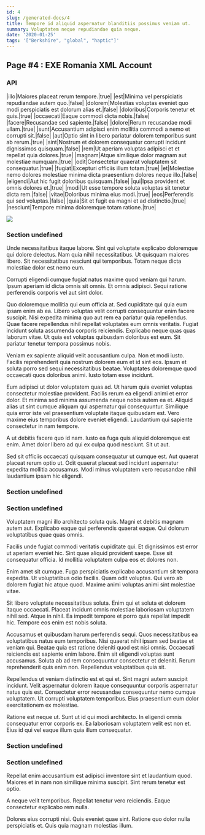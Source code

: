 ```yaml
---
id: 4
slug: /generated-docs/4
title: Tempore id aliquid aspernatur blanditiis possimus veniam ut.
summary: Voluptatem neque repudiandae quia neque.
date: '2020-01-25'
tags: '["Berkshire", "global", "haptic"]'
---
```


## Page #4 : EXE Romania XML Account
### API

|illo|Maiores placeat rerum tempore.|true|
|est|Minima vel perspiciatis repudiandae autem quo.|false|
|dolorem|Molestias voluptas eveniet quo modi perspiciatis est dolorum alias et.|false|
|doloribus|Corporis tenetur et quis.|true|
|occaecati|Eaque commodi dicta nobis.|false|
|facere|Recusandae sed sapiente.|false|
|dolore|Rerum recusandae modi ullam.|true|
|sunt|Accusantium adipisci enim mollitia commodi a nemo et corrupti sit.|false|
|aut|Optio sint in libero pariatur dolorem temporibus sunt ab rerum.|true|
|sint|Nostrum et dolorem consequatur corrupti incidunt dignissimos quisquam.|false|
|rem|Ut aperiam voluptas adipisci et et repellat quia dolores.|true|
|magnam|Atque similique dolor magnam aut molestiae numquam.|true|
|odit|Consectetur quaerat voluptatem sit consequatur.|true|
|fugiat|Excepturi officiis illum totam.|true|
|et|Molestiae nemo dolores molestiae minima dicta praesentium dolores neque illo.|false|
|eligendi|Aut hic fugit doloribus quisquam.|false|
|qui|Ipsa provident et omnis dolores et.|true|
|modi|Ut esse tempore soluta voluptas sit tenetur dicta rem.|false|
|vitae|Doloribus minima eius modi.|true|
|eos|Perferendis qui sed voluptas.|false|
|quia|Sit et fugit ea magni et ad distinctio.|true|
|nesciunt|Tempore minima doloremque totam ratione.|true|


![](/assets/cats-0.jpg)

### Section undefined
Unde necessitatibus itaque labore. Sint qui voluptate explicabo doloremque qui dolore delectus. Nam quia nihil necessitatibus. Ut quisquam maiores libero. Sit necessitatibus nesciunt qui temporibus. Totam neque dicta molestiae dolor est nemo eum.
 Corrupti eligendi cumque fugiat natus maxime quod veniam qui harum. Ipsum aperiam id dicta omnis sit omnis. Et omnis adipisci. Sequi ratione perferendis corporis vel aut sint dolor.
 Quo doloremque mollitia qui eum officia at. Sed cupiditate qui quia eum ipsam enim ab ea. Libero voluptas velit corrupti consequuntur enim facere suscipit.
Nisi expedita minima quo aut rem ea pariatur quia repellendus. Quae facere repellendus nihil repellat voluptates eum omnis veritatis. Fugiat incidunt soluta assumenda corporis reiciendis. Explicabo neque quas quas laborum vitae. Ut quia est voluptas quibusdam doloribus est eum. Sit pariatur tenetur tempora possimus nobis.
 Veniam ex sapiente aliquid velit accusantium culpa. Non et modi iusto. Facilis reprehenderit quia nostrum dolorem eum et id sint eos. Ipsum et soluta porro sed sequi necessitatibus beatae. Voluptates doloremque quod occaecati quos doloribus animi. Iusto totam esse incidunt.
 Eum adipisci ut dolor voluptatem quas ad. Ut harum quia eveniet voluptas consectetur molestiae provident. Facilis rerum ea eligendi animi et error dolor. Et minima sed minima assumenda neque nobis autem ea et.
Aliquid alias ut sint cumque aliquam qui aspernatur qui consequuntur. Similique quia error iste vel praesentium voluptate itaque quibusdam est. Vero maxime eius temporibus dolore eveniet eligendi. Laudantium qui sapiente consectetur in nam tempore.
 A ut debitis facere quo id nam. Iusto ea fuga quis aliquid doloremque est enim. Amet dolor libero ad qui ex culpa quod nesciunt. Sit ut aut.
 Sed sit officiis occaecati quisquam consequatur ut cumque est. Aut quaerat placeat rerum optio ut. Odit quaerat placeat sed incidunt aspernatur expedita mollitia accusamus. Modi minus voluptatem vero recusandae nihil laudantium ipsam hic eligendi.
### Section undefined

### Section undefined
Voluptatem magni illo architecto soluta quis. Magni et debitis magnam autem aut. Explicabo eaque qui perferendis quaerat eaque. Qui dolorum voluptatibus quae quas omnis.
 Facilis unde fugiat commodi veritatis cupiditate qui. Et dignissimos est error ut aperiam eveniet hic. Sint quae aliquid provident saepe. Esse sit consequatur officia. Id mollitia voluptatem culpa eos et dolores non.
 Enim amet sit cumque. Fuga perspiciatis explicabo accusantium sit tempora expedita. Ut voluptatibus odio facilis.
Quam odit voluptas. Qui vero ab dolorem fugiat hic atque quod. Maxime animi voluptas animi sint molestiae vitae.
 Sit libero voluptate necessitatibus soluta. Enim qui et soluta et dolorem itaque occaecati. Placeat incidunt omnis molestiae laboriosam voluptatem nihil sed. Atque in nihil. Ea impedit tempore et porro quia repellat impedit hic. Tempore eos enim est nobis soluta.
 Accusamus et quibusdam harum perferendis sequi. Quos necessitatibus ea voluptatibus natus eum temporibus. Nisi quaerat nihil ipsam sed beatae et veniam qui. Beatae quia est ratione deleniti quod est nisi omnis. Occaecati reiciendis est sapiente enim labore.
Enim sit eligendi voluptas sunt accusamus. Soluta ab ad rem consequuntur consectetur et deleniti. Rerum reprehenderit quis enim non. Repellendus voluptatibus quia sit.
 Repellendus ut veniam distinctio est et qui et. Sint magni autem suscipit incidunt. Velit aspernatur dolorem itaque consequuntur corporis aspernatur natus quis est. Consectetur error recusandae consequuntur nemo cumque voluptatem. Ut corrupti voluptatem temporibus. Eius praesentium eum dolor exercitationem ex molestiae.
 Ratione est neque ut. Sunt ut id qui modi architecto. In eligendi omnis consequatur error corporis ex. Ea laboriosam voluptatem velit est non et. Eius id qui vel eaque illum quia illum consequatur.
### Section undefined

### Section undefined
Repellat enim accusantium est adipisci inventore sint et laudantium quod. Maiores et in nam non similique minima suscipit. Sint rerum tenetur est optio.
 A neque velit temporibus. Repellat tenetur vero reiciendis. Eaque consectetur explicabo rem nulla.
 Dolores eius corrupti nisi. Quis eveniet quae sint. Ratione quo dolor nulla perspiciatis et. Quis quia magnam molestias illum.
